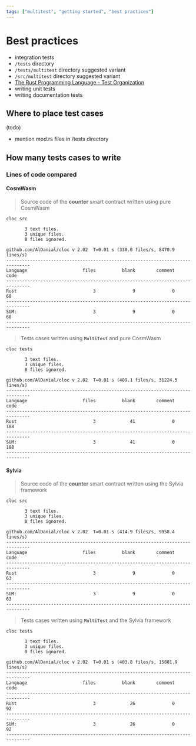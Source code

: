 ```yaml
---
tags: ["multitest", "getting started", "best practices"]
---
```


# Best practices

- integration tests
- `/tests` directory
- `/tests/multitest` directory suggested variant
- `/src/multitest` directory suggested variant
- [The Rust Programming Language - Test Organization](https://doc.rust-lang.org/book/ch11-03-test-organization.html)
- writing unit tests
- writing documentation tests

## Where to place test cases

(todo)

- mention mod.rs files in /tests directory

## How many tests cases to write

### Lines of code compared

#### CosmWasm

> Source code of the **counter** smart contract written using pure CosmWasm

```shell copy filename="TERMINAL"
cloc src
```

```ansi
       3 text files.
       3 unique files.
       0 files ignored.

github.com/AlDanial/cloc v 2.02  T=0.01 s (330.0 files/s, 8470.9 lines/s)
-------------------------------------------------------------------------------
Language                     files          blank        comment           code
-------------------------------------------------------------------------------
Rust                             3              9              0             68
-------------------------------------------------------------------------------
SUM:                             3              9              0             68
-------------------------------------------------------------------------------
```

> Tests cases written using **`MultiTest`** and pure CosmWasm

```shell copy filename="TERMINAL"
cloc tests
```

```ansi
       3 text files.
       3 unique files.
       0 files ignored.

github.com/AlDanial/cloc v 2.02  T=0.01 s (409.1 files/s, 31224.5 lines/s)
-------------------------------------------------------------------------------
Language                     files          blank        comment           code
-------------------------------------------------------------------------------
Rust                             3             41              0            188
-------------------------------------------------------------------------------
SUM:                             3             41              0            188
-------------------------------------------------------------------------------
```

#### Sylvia

> Source code of the **counter** smart contract written using the Sylvia framework

```shell copy filename="TERMINAL"
cloc src
```

```ansi
       3 text files.
       3 unique files.
       0 files ignored.

github.com/AlDanial/cloc v 2.02  T=0.01 s (414.9 files/s, 9958.4 lines/s)
-------------------------------------------------------------------------------
Language                     files          blank        comment           code
-------------------------------------------------------------------------------
Rust                             3              9              0             63
-------------------------------------------------------------------------------
SUM:                             3              9              0             63
-------------------------------------------------------------------------------
```

> Tests cases written using **`MultiTest`** and the Sylvia framework

```shell copy filename="TERMINAL"
cloc tests
```

```ansi
       3 text files.
       3 unique files.
       0 files ignored.

github.com/AlDanial/cloc v 2.02  T=0.01 s (403.8 files/s, 15881.9 lines/s)
-------------------------------------------------------------------------------
Language                     files          blank        comment           code
-------------------------------------------------------------------------------
Rust                             3             26              0             92
-------------------------------------------------------------------------------
SUM:                             3             26              0             92
-------------------------------------------------------------------------------
```
